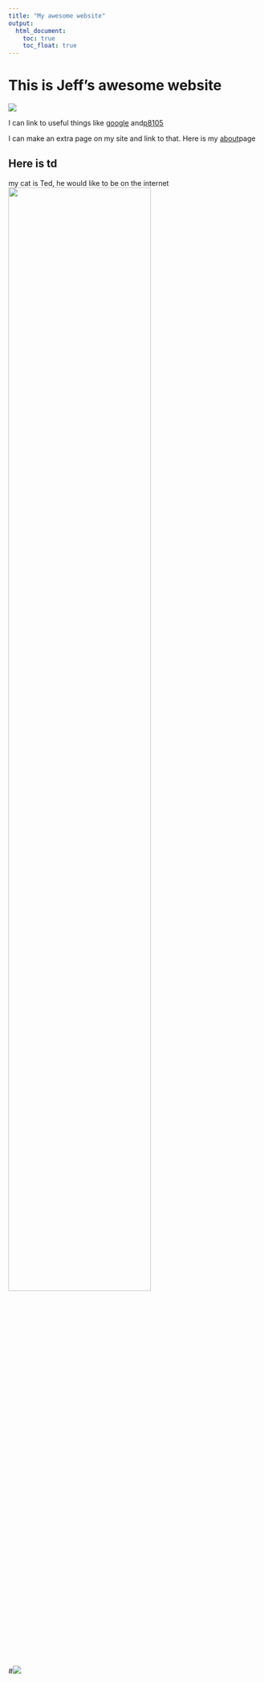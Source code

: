 ```yaml
---
title: "My awesome website"
output: 
  html_document:
    toc: true
    toc_float: true
---
```


# This is Jeff's awesome website

![](https://media.giphy.com/media/drXGoW1iudhKw/giphy.gif)

I can link to useful things like
[google](https://www.google.com/) and[p8105](https://www.p8105.com/)



I can make an extra page on my site and link to that. Here is my
[about](about.html)page


## Here is td

my cat is Ted, he would like to be on the internet
<img src="picture/B9DB4E5C-2DAB-4698-958A-A2D5E23F36D8的副本.JPG" style="width:75%">

#![](picture/B9DB4E5C-2DAB-4698-958A-A2D5E23F36D8的副本.JPG)